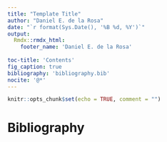 ```yaml
---
title: "Template Title"
author: "Daniel E. de la Rosa"
date: "`r format(Sys.Date(), '%B %d, %Y')`"
output: 
  Rmdx::rmdx_html:
    footer_name: 'Daniel E. de la Rosa'
    
toc-title: 'Contents'
fig_caption: true
bibliography: 'bibliography.bib' 
nocite: '@*' 
---
```


```r
knitr::opts_chunk$set(echo = TRUE, comment = "")
```








# Bibliography {-}
